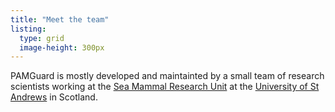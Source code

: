 ```yaml
---
title: "Meet the team"
listing: 
  type: grid
  image-height: 300px
---
```


PAMGuard is mostly developed and maintainted by a small team of research scientists working at the [Sea Mammal Research Unit](https://www.smru.st-andrews.ac.uk/index.html) at the [University of St Andrews](https://www.st-andrews.ac.uk/) in Scotland.
